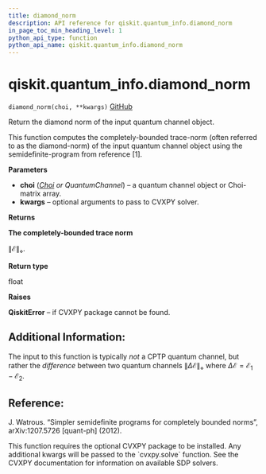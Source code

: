 ```yaml
---
title: diamond_norm
description: API reference for qiskit.quantum_info.diamond_norm
in_page_toc_min_heading_level: 1
python_api_type: function
python_api_name: qiskit.quantum_info.diamond_norm
---
```


# qiskit.quantum\_info.diamond\_norm

<span id="qiskit.quantum_info.diamond_norm" />

`diamond_norm(choi, **kwargs)` [GitHub](https://github.com/qiskit/qiskit/tree/stable/0.20/qiskit/quantum_info/operators/measures.py "view source code")

Return the diamond norm of the input quantum channel object.

This function computes the completely-bounded trace-norm (often referred to as the diamond-norm) of the input quantum channel object using the semidefinite-program from reference \[1].

**Parameters**

*   **choi** ([*Choi*](qiskit.quantum_info.Choi "qiskit.quantum_info.Choi") *or QuantumChannel*) – a quantum channel object or Choi-matrix array.
*   **kwargs** – optional arguments to pass to CVXPY solver.

**Returns**

**The completely-bounded trace norm**

$\|\mathcal{E}\|_{\diamond}$.

**Return type**

float

**Raises**

**QiskitError** – if CVXPY package cannot be found.

## Additional Information:

The input to this function is typically *not* a CPTP quantum channel, but rather the *difference* between two quantum channels $\|\Delta\mathcal{E}\|_\diamond$ where $\Delta\mathcal{E} = \mathcal{E}_1 - \mathcal{E}_2$.

## Reference:

J. Watrous. “Simpler semidefinite programs for completely bounded norms”, arXiv:1207.5726 \[quant-ph] (2012).

<Admonition title="Note" type="note">
  This function requires the optional CVXPY package to be installed. Any additional kwargs will be passed to the `cvxpy.solve` function. See the CVXPY documentation for information on available SDP solvers.
</Admonition>

